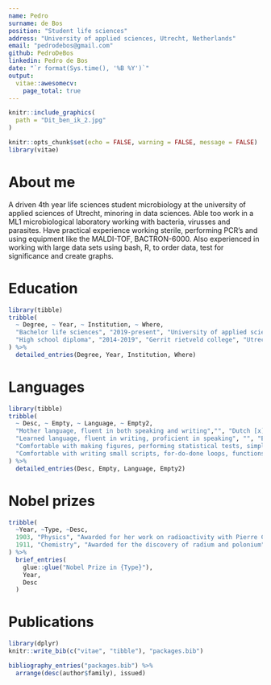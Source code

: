 ```yaml
---
name: Pedro
surname: de Bos
position: "Student life sciences"
address: "University of applied sciences, Utrecht, Netherlands"
email: "pedrodebos@gmail.com"
github: PedroDeBos
linkedin: Pedro de Bos
date: "`r format(Sys.time(), '%B %Y')`"
output: 
  vitae::awesomecv:
    page_total: true
---
```


````r
knitr::include_graphics(
  path = "Dit_ben_ik_2.jpg"
)
````

```r
knitr::opts_chunk$set(echo = FALSE, warning = FALSE, message = FALSE)
library(vitae)
```

# About me
A driven 4th year life sciences student microbiology at the university of applied sciences of Utrecht, minoring in data sciences. Able too work in a ML1 microbiological laboratory working with bacteria, virusses and parasites. Have practical experience working sterile, performing PCR's and using equipment like the MALDI-TOF, BACTRON-6000. Also experienced in working with large data sets using bash, R, to order data, test for significance and create graphs.

# Education

```r
library(tibble)
tribble(
  ~ Degree, ~ Year, ~ Institution, ~ Where,
  "Bachelor life sciences", "2019-present", "University of applied sciences", "Utrecht, Netherlands",
  "High school diploma", "2014-2019", "Gerrit rietveld college", "Utrecht, Netherlands"
) %>% 
  detailed_entries(Degree, Year, Institution, Where)
```

# Languages 
```` r
library(tibble)
tribble(
  ~ Desc, ~ Empty, ~ Language, ~ Empty2,
  "Mother language, fluent in both speaking and writing","", "Dutch [x][x][x][x][x]", "",
  "Learned language, fluent in writing, proficient in speaking", "", "English [x][x][x][x][.]", "",
  "Comfortable with making figures, performing statistical tests, simple analysises (RNAseq, metagenomics)", "", "R [x][x][x][.][.]", "",
  "Comfortable with writing small scripts, for-do-done loops, functions containing if/then statements", "", "bash [x][x][x][.][.]", ""
) %>%
  detailed_entries(Desc, Empty, Language, Empty2)
````

# Nobel prizes

```r
tribble(
  ~Year, ~Type, ~Desc,
  1903, "Physics", "Awarded for her work on radioactivity with Pierre Curie and Henri Becquerel",
  1911, "Chemistry", "Awarded for the discovery of radium and polonium"
) %>% 
  brief_entries(
    glue::glue("Nobel Prize in {Type}"),
    Year, 
    Desc
  )
```

# Publications

```r
library(dplyr)
knitr::write_bib(c("vitae", "tibble"), "packages.bib")

bibliography_entries("packages.bib") %>%
  arrange(desc(author$family), issued)
```

